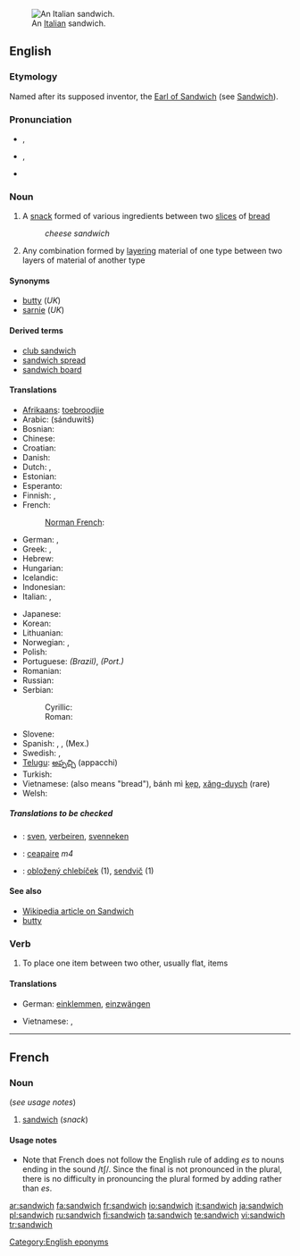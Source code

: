 {{see|Sandwich|sándwich}}
[[Image:Italian Sandwich.jpeg|thumb|An [[Italian]] sandwich.]]
==English==

===Etymology===
Named after its supposed inventor, the [[w:John Montagu, 4th Earl of Sandwich|Earl of Sandwich]] (see [[Sandwich]]).

===Pronunciation===
*{{IPA|/ˈsændwɪʧ/}}, {{IPA|/ˈsændwɪdʒ/}}
*{{SAMPA|/"s{ndwItS/}}, {{SAMPA|/"s{ndwIdZ/}}
*{{audio|en-us-sandwich.ogg|Audio (US)}}

===Noun===
{{en-noun|sandwich|es}}

# A [[snack]] formed of various ingredients between two [[slice]]s of [[bread]]
#:''cheese sandwich''
# Any combination formed by [[layering]] material of one type between two layers of material of another type

====Synonyms====
<!-- Australian slang "sanga" or "sanger" - need to check -->
*[[butty]] (''UK'')
*[[sarnie]] (''UK'')

====Derived terms====
*[[club sandwich]]
*[[sandwich spread]]
*[[sandwich board]]

====Translations====
{{trans-top|snack}}
* [[Afrikaans]]: [[toebroodjie]]
* Arabic: {{ARchar|[[ساندويتش]]}} (sánduwitš) {{m}}
* Bosnian: {{t-|bs|sendvič|m}}
* Chinese: {{t+|cmn|三明治|tr=sānmíngzhì|sc=Hani|xs=Mandarin}}
* Croatian: {{t-|hr|sendvič|m}}
* Danish: {{t-|da|sandwich}}
* Dutch: {{t+|nl|boterham|m}}, {{t-|nl|sandwich|m}}
* Estonian: {{t+|et|võileib}}
* Esperanto: {{t+|eo|Sandviĉo|xs=Esperanto}}
* Finnish: {{t+|fi|voileipä}}, {{t+|fi|kerrosvoileipä}}
* French: {{t+|fr|sandwich|m}}
*: [[Norman French]]: {{t+|fr|sannouiche|f}}
* German: {{t+|de|belegtes Brot|n}}, {{t+|de|Sandwich|n}}
* Greek: {{t+|el|σάντουιτς|n|tr=sánduits|sc=Grek}}, {{t+|el|μεζεδάκι|n|tr=mezedháki|sc=Grek}}
* Hebrew: {{t+|he|כריך|tr=karikh|sc=Hebr}}
* Hungarian: {{t+|hu|szendvics}}
* Icelandic: {{t+|is|samloka|f}}
* Indonesian: {{t+|id|roti lapis|xs=Indonesian}}
* Italian: {{t-|it|tramezzino|m}}, {{t+|it|panino|m}}
{{trans-mid}}
* Japanese: {{t+|ja|サンドイッチ|tr=sandoitchi|sc=Jpan}}
* Korean: {{t+|ko|샌드위치|tr=saendeuwichi|sc=Hang}}
* Lithuanian: {{t+|lt|Sumuštinis|xs=Lithuanian}}
* Norwegian: {{t-|no|sandwich}}, {{t+|no|smørbrød}}
* Polish: {{t+|pl|kanapka|f}}
* Portuguese: {{t+|pt|sanduíche|m}} ''(Brazil)'', {{t+|pt|sandes|f}} ''(Port.)''
* Romanian: {{t-|ro|sandviş|n}}
* Russian: {{t+|ru|сандвич|m|tr=sándvič|sc=Cyrl}}
* Serbian:
*: Cyrillic: {{t-|sr|сендвич|m|sc=Cyrl}}
*: Roman: {{t-|sr|sendvič|m}}
* Slovene: {{t+|sl|sendvič|m}}
* Spanish: {{t-|es|sándwich|m}}, {{t-|es|emparedado|m}}, {{t+|es|torta|f}} (Mex.)
* Swedish: {{t-|sv|sandwich|c}}, {{t+|sv|dubbelmacka|c}}
* [[Telugu]]: [[అప్పచ్చి]] (appacchi)
* Turkish: {{t+|tr|sandviç}}
* Vietnamese: {{t+|vi|bánh mì|xs=Vietnamese}} (also means "bread"), bánh mì [[kẹp]], [[xăng-duych]] (rare)
* Welsh: {{t-|cy|brechdan|xs=Welsh}}
{{trans-bottom}}

{{trans-top|layers of material}}
{{trans-mid}}
{{trans-bottom}}

=====Translations to be checked=====
<!--Remove this section once all of the translations below have been moved into the tables above.-->
{{checktrans-top}}
*{{ttbc|Flemish}}: [[sven]], [[verbeiren]], [[svenneken]]
*{{ttbc|Irish}}: [[ceapaire]] ''m4''
*{{ttbc|Slovak}}: [[obložený chlebíček]] {{m}} (1), [[sendvič]] {{m}} (1)
{{checktrans-bottom}}

====See also====
*[[:w:sandwich|Wikipedia article on Sandwich]]
*[[butty]]

===Verb===
{{en-verb|sandwich|es}}

# To place one item between two other, usually flat, items

====Translations====
{{trans-top|to place one item between two other, usually flat, items}}
* German: [[einklemmen]], [[einzwängen]]
{{trans-mid}}
* Vietnamese: {{t+|vi|kẹp|xs=Vietnamese}}, {{t+|vi|khoác|xs=Vietnamese}}
{{trans-bottom}}

[[Category:English eponyms]]

----

==French==

===Noun===
{{fr-noun|m}} (''see usage notes'')

# [[sandwich#English|sandwich]] (''snack'')

====Usage notes====
*Note that French does not follow the English rule of adding ''es'' to nouns ending in the sound /tʃ/. Since the final {{s}} is not pronounced in the plural, there is no difficulty in pronouncing the plural formed by adding {{s}} rather than ''es''.

[[ar:sandwich]]
[[fa:sandwich]]
[[fr:sandwich]]
[[io:sandwich]]
[[it:sandwich]]
[[ja:sandwich]]
[[pl:sandwich]]
[[ru:sandwich]]
[[fi:sandwich]]
[[ta:sandwich]]
[[te:sandwich]]
[[vi:sandwich]]
[[tr:sandwich]]